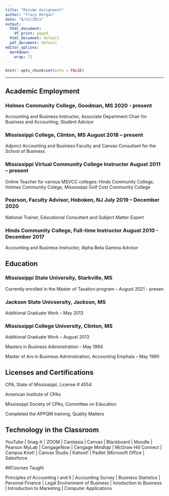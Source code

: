```yaml
---
title: "Resume Assignment"
author: "Tracy Morgan"
date: "8/31/2021"
output:
  html_document:
    df_print: paged
  html_documnet: default
  pdf_document: default
editor_options:
  markdown:
    wrap: 72
---
```


```r
knitr::opts_chunk$set(echo = FALSE)
```

```{=tex}
\begin{center}


# Tracy L. Morgan, MBA, CPA


tplmorgan\@gmail.com  

101 E. Main Street Clinton, MS 39056

601-209-8496

\end{center}
```

------------------------------------------------------------------------

## Academic Employment

### Holmes Community College, Goodman, MS 2020 - present

Accounting and Business Instructor, Associate Department Chair for
Business and Accounting, Student Advisor

### Mississippi College, Clinton, MS August 2018 -- present

Adjunct Accounting and Business Faculty and Canvas Consultant for the
School of Business

### Mississippi Virtual Community College Instructor August 2011 -- present

Online Teacher for various MSVCC colleges: Hinds Community College,
Holmes Community Colege, Mississippi Gulf Cost Community College

### Pearson, Faculty Advisor, Hoboken, NJ July 2019 -- December 2020

National Trainer, Educational Consultant and Subject Matter Expert

### Hinds Community College, Full-time Instructor August 2010 - December 2017

Accounting and Business Instructor, Alpha Beta Gamma Advisor

## Education

### Mississippi State University, Starkville, MS

Currently enrolled in the Master of Taxation program -- August 2021 -
presen

### Jackson State Univsersity, Jackson, MS

Additional Graduate Work -- May 2013

### Mississippi College University, Clinton, MS

Additional Graduate Work -- August 2013

Masters in Business Administration -- May 1994

Master of Ars in Business Administration, Accounting Emphais -- May 1990

## Licenses and Certifications

CPA, State of Mississippi, License \# 4554

American Institute of CPAs

Mississippi Society of CPAs, Committee on Education

Completed the APPQM training, Quality Matters

## Technology in the Classroom

YouTube \| Snag-It \| ZOOM \| Camtasia \| Canvas \| Blackboard \| Moodle
\| Pearson MyLab \| CengageNow \| Cengage Mindtap \| McGraw Hill Connect
\| Campus Knot! \| Canvas Studio \| Kahoot! \| Padlet \|Microsoft Office
\| Salesforce

\#\#Courses Taught

Principles of Accounting I and II \| Accounting Survey \| Business
Statistics \| Personal Finance \| Legal Environment of Business \|
Inroduction to Business \| Introduction to Marketing \| Computer
Applications
